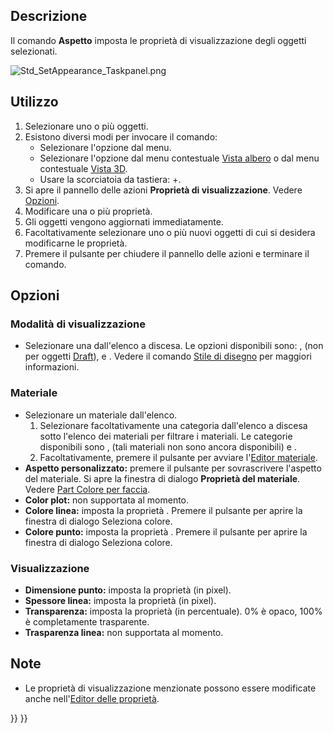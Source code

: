 <languages/>

{{Docnav/it
|[[Std_SetMaterial/it|Impostare il materiale]]
|[[Std_RandomColor/it|Colore casuale]]
|[[Std_View_Menu/it|Menu Visualizza]]
|IconL=Std_SetMaterial.svg
|IconR=Std_RandomColor.svg
|IconC=Freecad.svg
}}

{{GuiCommand/it
|Name=Std SetAppearance
|Name/it=Impostare l'aspetto degli oggetti
|MenuLocation=Visualizza → Aspetto...
|Workbenches=[[Material_Workbench/it|Material]], [[Part_Workbench/it|Part]], [[PartDesign_Workbench/it|PartDesign]] e altro
|Shortcut={{KEY|Ctrl}}+{{KEY|D}}
|SeeAlso=[[Std_SetMaterial/it|Impostare il materiale]],[[Part_ColorPerFace/it|Part Colore per faccia]]
}}

<span id="Description"></span>
==Descrizione==

Il comando '''Aspetto''' imposta le proprietà di visualizzazione degli oggetti selezionati.

[[Image:Std_SetAppearance_Taskpanel.png]]
{{Caption|Il pannello delle azioni delle proprietà di Visualizzazione}}

<span id="Usage"></span>
==Utilizzo==

# Selezionare uno o più oggetti.
# Esistono diversi modi per invocare il comando:
#* Selezionare l'opzione {{MenuCommand|Visualizza → [[Image:Std_SetAppearance.svg|16px]] Aspetto...}} dal menu.
#* Selezionare l'opzione {{MenuCommand|[[Image:Std_SetAppearance.svg|16px]] Aspetto...}} dal menu contestuale [[Tree_view/it|Vista albero]] o dal menu contestuale [[3D_view/it|Vista 3D]].
#* Usare la scorciatoia da tastiera: {{KEY|Ctrl}}+{{KEY|D}}.
# Si apre il pannello delle azioni '''Proprietà di visualizzazione'''. Vedere [[#Opzioni|Opzioni]].
# Modificare una o più proprietà.
# Gli oggetti vengono aggiornati immediatamente.
# Facoltativamente selezionare uno o più nuovi oggetti di cui si desidera modificarne le proprietà.
# Premere il pulsante {{Button|Chiudi}} per chiudere il pannello delle azioni e terminare il comando.

<span id="Options"></span>
==Opzioni==

<span id="Viewing_Mode"></span>
===Modalità di visualizzazione===

* Selezionare una {{PropertyView|Modalità di visualizzazione}} dall'elenco a discesa. Le opzioni disponibili sono: {{Value|Linee piatte}}, {{Value|Ombreggiato}} (non per oggetti [[Draft_Workbench/it|Draft]]), {{Value|Fil di ferro}} e {{Value|Punti}}. Vedere il comando [[Std_DrawStyle/it|Stile di disegno]] per maggiori informazioni.

<span id="Material"></span>
===Materiale===

* Selezionare un materiale dall'elenco.
*# Selezionare facoltativamente una categoria dall'elenco a discesa sotto l'elenco dei materiali per filtrare i materiali. Le categorie disponibili sono {{Value|Aspetto base}}, {{Value|Aspetto texture}} (tali materiali non sono ancora disponibili) e {{Value|Tutti i materiali}}.
*# Facoltativamente, premere il pulsante {{Button|Avvia editor}} per avviare l'[[Material_Edit/it|Editor materiale]].
* '''Aspetto personalizzato:''' premere il pulsante {{Button|...}} per sovrascrivere l'aspetto del materiale. Si apre la finestra di dialogo '''Proprietà del materiale'''. Vedere [[Part_ColorPerFace/it#Utilizzo|Part Colore per faccia]].
* '''Color plot:''' non supportata al momento.
* '''Colore linea:''' imposta la proprietà {{PropertyView|Line Color}}. Premere il pulsante per aprire la finestra di dialogo Seleziona colore.
* '''Colore punto:''' imposta la proprietà {{PropertyView|Point Color}}. Premere il pulsante per aprire la finestra di dialogo Seleziona colore.

<span id="Display"></span>
===Visualizzazione===

* '''Dimensione punto:''' imposta la proprietà {{PropertyView|Point Size}} (in pixel).
* '''Spessore linea:''' imposta la proprietà {{PropertyView|Line Width}} (in pixel).
* '''Transparenza:''' imposta la proprietà {{PropertyView|Transparency}} (in percentuale). 0% è opaco, 100% è completamente trasparente.
* '''Trasparenza linea:''' non supportata al momento.

<span id="Notes"></span>
== Note ==

* Le proprietà di visualizzazione menzionate possono essere modificate anche nell'[[Property_editor/it|Editor delle proprietà]].


{{Docnav/it
|[[Std_SetMaterial/it|Impostare il materiale]]
|[[Std_RandomColor/it|Colore casuale]]
|[[Std_View_Menu/it|Menu Visualizza]]
|IconL=Std_SetMaterial.svg
|IconR=Std_RandomColor.svg
|IconC=Freecad.svg
}}

{{Std_Base_navi{{#translation:}}}}
{{Userdocnavi{{#translation:}}}}